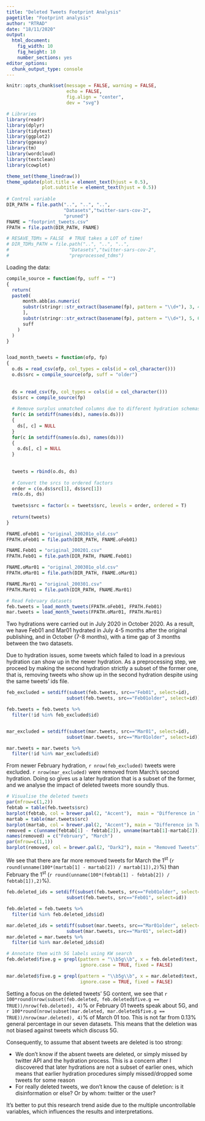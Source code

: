 ```yaml
---
title: "Deleted Tweets Footprint Analysis"
pagetitle: "Footprint analysis"
author: "RTRAD"
date: "18/11/2020"
output: 
  html_document: 
    fig_width: 10
    fig_height: 10
    number_sections: yes
editor_options:
  chunk_output_type: console
---
```


```r
knitr::opts_chunk$set(message = FALSE, warning = FALSE,
                      echo = FALSE,
                      fig.align = "center",
                      dev = "svg")

# Libraries
library(readr)
library(dplyr)
library(tidytext)
library(ggplot2)
library(ggeasy)
library(tm)
library(wordcloud)
library(textclean)
library(cowplot)

theme_set(theme_linedraw())
theme_update(plot.title = element_text(hjust = 0.5),
             plot.subtitle = element_text(hjust = 0.5))
          
# Control variable
DIR_PATH = file.path("..", "..", "..",
                     "Datasets","twitter-sars-cov-2",
                     "pruned")
FNAME = "footprint_tweets.csv"
FPATH = file.path(DIR_PATH, FNAME)

# RESAVE_TDMs = FALSE  # TRUE takes a LOT of time!
# DIR_TDMs_PATH = file.path("..", "..", "..",
#                      "Datasets","twitter-sars-cov-2",
#                      "preprocessed_tdms")
```

Loading the data:

```r
compile_source = function(fp, suff = "")
{
  return(
  paste0(
      month.abb[as.numeric(
      substr(stringr::str_extract(basename(fp), pattern = "\\d+"), 3, 4))
      ],
      substr(stringr::str_extract(basename(fp), pattern = "\\d+"), 5, 6),
      suff
    )
  )
}


load_month_tweets = function(ofp, fp)
{
  o.ds = read_csv(ofp, col_types = cols(id = col_character()))
  o.ds$src = compile_source(ofp, suff = "older")
   
  
  ds = read_csv(fp, col_types = cols(id = col_character()))
  ds$src = compile_source(fp)
  
  # Remove surplus unmatched columns due to different hydration schemas
  for(c in setdiff(names(ds), names(o.ds)))
  {
    ds[, c] = NULL
  }
  for(c in setdiff(names(o.ds), names(ds)))
  {
    o.ds[, c] = NULL
  }
  
  
  tweets = rbind(o.ds, ds)
  
  # Convert the srcs to ordered factors
  order = c(o.ds$src[1], ds$src[1])
  rm(o.ds, ds)
  
  tweets$src = factor(x = tweets$src, levels = order, ordered = T)
  
  return(tweets)
}

```


```r

FNAME.oFeb01 = "original_200201o_old.csv"
FPATH.oFeb01 = file.path(DIR_PATH, FNAME.oFeb01)

FNAME.Feb01 = "original_200201.csv"
FPATH.Feb01 = file.path(DIR_PATH, FNAME.Feb01)

FNAME.oMar01 = "original_200301o_old.csv"
FPATH.oMar01 = file.path(DIR_PATH, FNAME.oMar01)

FNAME.Mar01 = "original_200301.csv"
FPATH.Mar01 = file.path(DIR_PATH, FNAME.Mar01)

# Read February datasets
feb.tweets = load_month_tweets(FPATH.oFeb01, FPATH.Feb01)
mar.tweets = load_month_tweets(FPATH.oMar01, FPATH.Mar01)
```

Two hydrations were carried out in July 2020 in October 2020. As a result, we have Feb01 and Mar01 hydrated in July 4-5 months after the original publishing, and in October (7-8 months), with a time gap of 3 months between the two datasets. 

Due to hydration issues, some tweets which failed to load in a previous hydration can show up in the newer hydration. As a preprocessing step, we proceed by making the second hydration strictly a subset of the former one, that is, removing tweets who show up in the second hydration despite using the same tweets' ids file.

```r
feb_excluded = setdiff(subset(feb.tweets, src=="Feb01", select=id),
                      subset(feb.tweets, src=="Feb01older", select=id))

feb.tweets = feb.tweets %>%
  filter(!id %in% feb_excluded$id)


mar_excluded = setdiff(subset(mar.tweets, src=="Mar01", select=id),
                      subset(mar.tweets, src=="Mar01older", select=id))

mar.tweets = mar.tweets %>%
  filter(!id %in% mar_excluded$id)
```

From newer February hydration, `r nrow(feb_excluded)` tweets were excluded. `r nrow(mar_excluded)` were removed from March's second hydration. Doing so gives us a later hydration that is a subset of the former, and we analyse the impact of deleted tweets more soundly thus.

```r
# Visualise the deleted tweets
par(mfrow=c(1,2))
febtab = table(feb.tweets$src)
barplot(febtab, col = brewer.pal(2, "Accent"),  main = "Difference in Tweets Counts")
martab = table(mar.tweets$src)
barplot(martab, col = brewer.pal(2, "Accent"), main = "Difference in Tweets Counts")
removed = c(unname(febtab[1] - febtab[2]), unname(martab[1]-martab[2]))
names(removed) = c("February", "March")
par(mfrow=c(1,1))
barplot(removed, col = brewer.pal(2, "Dark2"), main = "Removed Tweets")
```

We see that there are far more removed tweets for March the 1^st^ (`r round(unname(100*(martab[1] - martab[2]) / martab[1]),2)`%) than February the 1^st^ (`r round(unname(100*(febtab[1] - febtab[2]) / febtab[1]),2)`%).

```r
feb.deleted_ids = setdiff(subset(feb.tweets, src=="Feb01older", select=id),
                      subset(feb.tweets, src=="Feb01", select=id))

feb.deleted = feb.tweets %>%
  filter(id %in% feb.deleted_ids$id)

mar.deleted_ids = setdiff(subset(mar.tweets, src=="Mar01older", select=id),
                      subset(mar.tweets, src=="Mar01", select=id))
mar.deleted = mar.tweets %>%
  filter(id %in% mar.deleted_ids$id)
```

```r
# Annotate them with 5G labels using KW search
feb.deleted$five.g = grepl(pattern = "\\b5g\\b", x = feb.deleted$text,
                           ignore.case = TRUE, fixed = FALSE)

mar.deleted$five.g = grepl(pattern = "\\b5g\\b", x = mar.deleted$text,
                           ignore.case = TRUE, fixed = FALSE)
```

Setting a focus on the deleted tweets' 5G content, we see that `r 100*round(nrow(subset(feb.deleted, feb.deleted$five.g == TRUE))/nrow(feb.deleted), 4)`% or February 01 tweets speak about 5G, and `r 100*round(nrow(subset(mar.deleted, mar.deleted$five.g == TRUE))/nrow(mar.deleted), 4)`% of March 01 too. This is not far from 0.13% general percentage in our seven datasets. This means that the deletion was not biased against tweets which discuss 5G.

Consequently, to assume that absent tweets are deleted is too strong:

- We don't know if the absent tweets are deleted, or simply missed by twitter API and the hydration process. This is a concern after I discovered that later hydrations are not a subset of earlier ones, which means that earlier hydration procedures simply missed/dropped some tweets for some reason
- For really deleted tweets, we don't know the cause of deletion: is it disinformation or else? Or by whom: twitter or the user?

It's better to put this research trend aside due to the multiple uncontrollable variables, which influences the results and interpretations.

